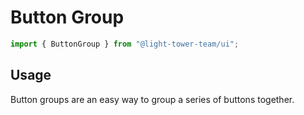 

<Meta of={ButtonGroupStories} />

# Button Group

```js
import { ButtonGroup } from "@light-tower-team/ui";
```

## Usage

Button groups are an easy way to group a series of buttons together.

<Canvas of={ButtonGroupStories.Default} />

<Controls />

<Stories />
